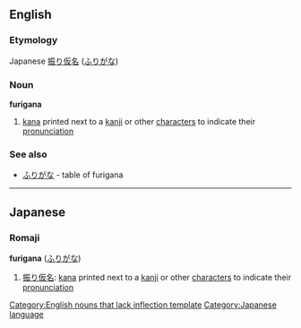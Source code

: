 ==English==

===Etymology===
Japanese [[振り仮名]] ([[ふりがな]])

===Noun===
{{wikipedia}}
'''furigana'''
# [[kana]] printed next to a [[kanji]] or other [[character]]s to indicate their [[pronunciation]]

===See also===
*[[ふりがな]] - table of furigana
----

==Japanese==

{{ja-attention|Romaji header should be replaced with POS header|key=p}}
===Romaji===
'''furigana''' ([[ふりがな]])
# [[振り仮名]]: [[kana]] printed next to a [[kanji]] or other [[character]]s to indicate their [[pronunciation]]

[[Category:English nouns that lack inflection template]]
[[Category:Japanese language]]